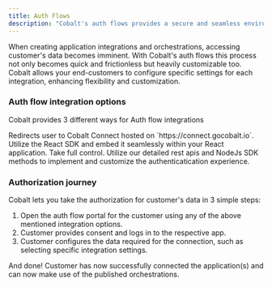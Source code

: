 ```yaml
---
title: Auth Flows
description: "Cobalt's auth flows provides a secure and seamless environment for your users to grant authorization to their data."
---
```


When creating application integrations and orchestrations, accessing customer's data becomes imminent. With Cobalt's auth flows this process not only becomes
quick and frictionless but heavily customizable too. Cobalt allows your end-customers to configure specific settings for each integration, enhancing 
flexibility and customization.

### Auth flow integration options
Cobalt provides 3 different ways for Auth flow integrations

<CardGroup cols={1}>
  <CardGroup cols={2}>
    <Card
        title="Hosted flow"
        icon="pen-to-square"
        href="/guides/auth-flows/hosted-flow"
    >
    Redirects user to Cobalt Connect hosted on `https://connect.gocobalt.io`.
    </Card>
    <Card
      title="Embedded Flow"
      icon="pen-to-square"
      href="/guides/auth-flows/embedded-flow"
    >
    Utilize the React SDK and embed it seamlessly within your React application.
    </Card>
  </CardGroup>
  <Card
    title="Seamless Flow"
    icon="image"
    href="/guides/auth-flows/seamless-flow"
  >
    Take full control. Utilize our detailed rest apis and NodeJs SDK methods to implement and customize the authenticatication experience.
  </Card>
</CardGroup>

### Authorization journey
Cobalt lets you take the authorization for customer's data in 3 simple steps:
1. Open the auth flow portal for the customer using any of the above mentioned integration options.
2. Customer provides consent and logs in to the respective app.
3. Customer configures the data required for the connection, such as selecting specific integration settings. 

<Check>And done! Customer has now successfully connected the application(s) and can now make use of the published orchestrations.</Check>